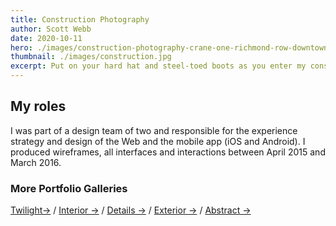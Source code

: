 ```yaml
---
title: Construction Photography
author: Scott Webb
date: 2020-10-11
hero: ./images/construction-photography-crane-one-richmond-row-downtown-london.jpg
thumbnail: ./images/construction.jpg
excerpt: Put on your hard hat and steel-toed boots as you enter my construction photography gallery. Construction photography doesn’t have to be limited to sub-par smartphone photos. Is there an important milestone happening within construction? Why not capture it with my help. If you’re a construction company, you have an amazing opportunity right now to separate yourself from the competition with professional in-progress images like the ones here.
---
```


## My roles
I was part of a design team of two and responsible for the experience strategy and design of the Web and the mobile app (iOS and Android). I produced wireframes, all interfaces and interactions between April 2015 and March 2016.


### More Portfolio Galleries

[Twilight→](/twilight-photography) / [Interior →](/interiors-photography) / [Details →](/detail-photography) / [Exterior →](/exterior-photography) / [Abstract →](/abstract-architecture-art) 